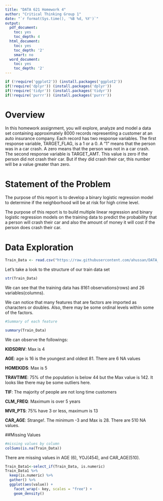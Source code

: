 ---
title: "DATA 621 Homework 4"
author: "Critical Thinking Group 1"
date: "`r format(Sys.time(), '%B %d, %Y')`"
output:
  pdf_document:
    toc: yes
    toc_depth: 4
  html_document:
    toc: yes
    toc_depth: '2'
    smart: no
  word_document:
    toc: yes
    toc_depth: '2'
---
\pagebreak
\begin{center}
\bigskip
\bigskip
\bigskip
Prepared for:\\
\medskip
Prof. Dr. Nasrin Khansari\\
\smallskip
City University of New York, School of Professional Studies - Data 621\\
\bigskip
DATA 621 – Business Analytics and Data Mining\\
\medskip
Home Work 3\\
\medskip
Prepared by:\\
\medskip
Critical Thinking Group  1\\ 
\medskip
Vic Chan\\ 
\smallskip
Gehad Gad\\
\smallskip
Evan McLaughlin\\  
\smallskip
Bruno de Melo\\
\smallskip
Anjal Hussan\\
\smallskip
Zhouxin Shi\\
\smallskip
Sie Siong Wong\\
\end{center}

\pagebreak


```{R message=FALSE, warning=FALSE, echo=FALSE}
if (!require('ggplot2')) (install.packages('ggplot2'))
if(!require('dplyr')) (install.packages('dplyr'))
if(!require('tidyr')) (install.packages('tidyr'))
if(!require('purrr')) (install.packages('purrr'))

```


\newpage

# Overview

In this homework assignment, you will explore, analyze and model a data set containing approximately 8000 records representing a customer at an auto insurance company. Each record has two response variables. The first response variable, TARGET_FLAG, is a 1 or a 0. A “1” means that the person was in a car crash. A zero means that the person was not in a car crash. The second response variable is TARGET_AMT. This value is zero if the person did not crash their car. But if they did crash their car, this number will be a value greater than zero.


# Statement of the Problem

The purpose of this report is to develop a binary logistic regression model to determine if the neighborhood will be at risk for high crime level.

The purpose of this report is to build multiple linear regression and binary logistic regression models on the training data to predict the probability that a person will crash their car and also the amount of money it will cost if the person does crash their car. 

# Data Exploration  

```{r echo=FALSE}

Train_Data <- read.csv("https://raw.githubusercontent.com/ahussan/DATA_621_Group1/main/HW4/insurance_training_data.csv")

```


Let's take a look to the structure of our train data set


```{r}
str(Train_Data)
```
We can see that the training data has 8161 observations(rows) and  26 variables(columns).

We can notice that many features that are factors are imported as characters or doubles. Also, there may be some ordinal levels within some of the factors. 


```{r}
#Summary of each feature

summary(Train_Data) 
```

We can observe the followings:

**KIDSDRIV**: Max is 4

**AGE**: age is 16 is the youngest and oldest 81. There are 6 NA values

**HOMEKIDS**: Max is 5

**TRAVTIME**: 75% of the population is below 44 but the Max value is 142. It looks like there may be some outliers here. 

**TIF**: The majority of people are not long time customers

**CLM_FREQ**: Maximum is over 5 years

**MVR_PTS**: 75% have 3 or less, maximum is 13

**CAR_AGE**: Strange!. The minimum -3 and Max is 28. There are 510 NA values.


##Missing Values

```{r}
#missing values by column
colSums(is.na(Train_Data)) 
```

There are missing values in AGE (6), YOJ(454), and CAR_AGE(510).


```{r}

Train_Data1<-select_if(Train_Data, is.numeric)
Train_Data1 %>%
  keep(is.numeric) %>%                     
  gather() %>%                            
  ggplot(aes(value)) +                     
    facet_wrap(~ key, scales = "free") +  
    geom_density()  
```





